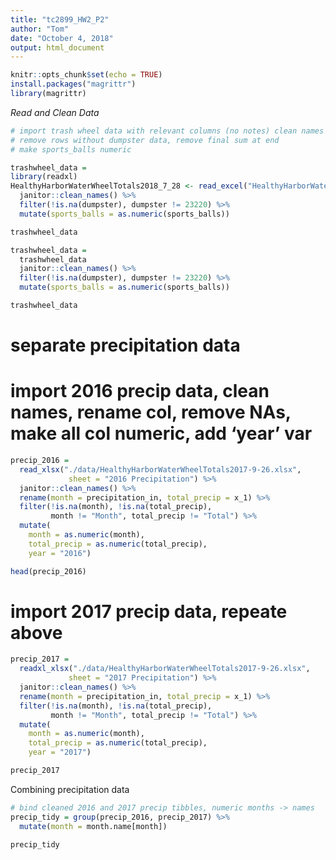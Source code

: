 ```yaml
---
title: "tc2899_HW2_P2"
author: "Tom"
date: "October 4, 2018"
output: html_document
---
```


```r
knitr::opts_chunk$set(echo = TRUE)
install.packages("magrittr")
library(magrittr)
```

_Read and Clean Data_

```r
# import trash wheel data with relevant columns (no notes) clean names
# remove rows without dumpster data, remove final sum at end
# make sports_balls numeric 

trashwheel_data =
library(readxl)
HealthyHarborWaterWheelTotals2018_7_28 <- read_excel("HealthyHarborWaterWheelTotals2018-7-28.xlsx") %>% 
  janitor::clean_names() %>% 
  filter(!is.na(dumpster), dumpster != 23220) %>% 
  mutate(sports_balls = as.numeric(sports_balls))

trashwheel_data
```

```r
trashwheel_data = 
  trashwheel_data 
  janitor::clean_names() %>% 
  filter(!is.na(dumpster), dumpster != 23220) %>% 
  mutate(sports_balls = as.numeric(sports_balls))

trashwheel_data
```

# separate precipitation data

# import 2016 precip data, clean names, rename col, remove NAs, make all col numeric, add 'year' var

```r
precip_2016 = 
  read_xlsx("./data/HealthyHarborWaterWheelTotals2017-9-26.xlsx", 
             sheet = "2016 Precipitation") %>% 
  janitor::clean_names() %>% 
  rename(month = precipitation_in, total_precip = x_1) %>%
  filter(!is.na(month), !is.na(total_precip),
         month != "Month", total_precip != "Total") %>% 
  mutate(
    month = as.numeric(month),
    total_precip = as.numeric(total_precip),
    year = "2016")

head(precip_2016)
```

# import 2017 precip data, repeate above

```r
precip_2017 = 
  readxl_xlsx("./data/HealthyHarborWaterWheelTotals2017-9-26.xlsx", 
             sheet = "2017 Precipitation") %>% 
  janitor::clean_names() %>% 
  rename(month = precipitation_in, total_precip = x_1) %>% 
  filter(!is.na(month), !is.na(total_precip), 
         month != "Month", total_precip != "Total") %>% 
  mutate(
    month = as.numeric(month),
    total_precip = as.numeric(total_precip),
    year = "2017")

precip_2017
```

Combining precipitation data

```r
# bind cleaned 2016 and 2017 precip tibbles, numeric months -> names
precip_tidy = group(precip_2016, precip_2017) %>% 
  mutate(month = month.name[month]) 

precip_tidy
```
